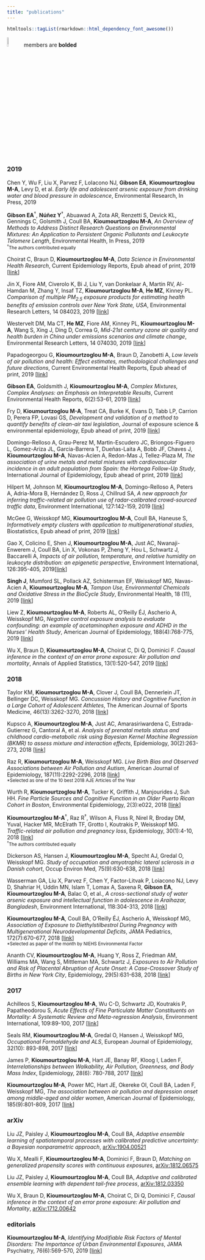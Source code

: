 ```yaml
---
title: "publications"
---
```


```r
htmltools::tagList(rmarkdown::html_dependency_font_awesome())
```

<img src="makLab_logo.jpg" width="8%"> members are <b>bolded</b> 

<!-- <div class="expand collapsed" data-toggle="collapse" data-target="#uniqueID" aria-expanded="false" aria-controls="uniqueID"> -->
<!-- This section will trigger the appearance of the other section -->
<!-- </div> -->

<!-- <div class="collapsed" id="uniqueID"> -->
<!-- This section will appear and disappear.  -->
<!-- </div> -->

<div class="expand collapsed" data-toggle="collapse" data-target="#2019" aria-expanded="false" aria-controls="2018">
### 2019 <i class="fa fa-angle-double-down"></i>
</div>

<div class="collapse" id="2019">

<!-- <div class="expand collapsed" data-toggle="collapse" data-target="#2019pp" aria-expanded="false" aria-controls="2019pp"> -->
<!-- #### peer-reviewed -->
<!-- </div> -->

<!-- <div class="collapse" id="2019pp"> -->

Chen Y, Wu F, Liu X, Parvez F, LoIacono NJ, <b>Gibson EA</b>, <b>Kioumourtzoglou M-A</b>, Levy D, et al. _Early life and adolescent arsenic exposure from drinking water and blood pressure in adolescence_, Environmental Research, In Press, 2019

<b>Gibson EA</b><sup><span>&#8224;</span></sup>, <b>N<span>&#250;&#241;</span>ez Y</b><sup><span>&#8224;</span></sup>, Abuawad A, Zota AR, Renzetti S, Devick KL, Gennings C, Golsmith J, Coull BA, <b>Kioumourtzoglou M-A</b>, _An Overview of Methods to Address Distinct Research Questions on Environmental Mixtures: An Application to Persistent Organic Pollutants and Leukocyte Telomere Length_, Environmental Health, In Press, 2019 <br>
<small><sup><span>&#8224;</span></sup>The authors contributed equally</small>


Choirat C, Braun D, <b>Kioumourtzoglou M-A</b>, _Data Science in Environmental Health Research_, Current Epidemiology Reports, Epub ahead of print, 2019 [[link](https://link.springer.com/article/10.1007/s40471-019-00205-5){target=__blank_}]


Jin X, Fiore AM, Civerolo K, Bi J, Liu Y, van Donkelaar A, Martin RV, Al-Hamdan M, Zhang Y, Insaf TZ, <b>Kioumourtzoglou M-A</b>, <b>He MZ</b>, Kinney PL. _Comparison of multiple PM<sub>2.5</sub> exposure products for estimating health benefits of emission controls over New York State, USA_, Environmental Research Letters, 14 084023, 2019 [[link](https://iopscience.iop.org/article/10.1088/1748-9326/ab2dcb){target=__blank_}]


Westervelt DM, Ma CT, <b>He MZ</b>, Fiore AM, Kinney PL, <b>Kioumourtzoglou M-A</b>, Wang S, Xing J, Ding D, Correa G, _Mid-21st century ozone air quality and health burden in China under emissions scenarios and climate change_, Environmental Research Letters, 14 074030, 2019 [[link](https://iopscience.iop.org/article/10.1088/1748-9326/ab260b){target=__blank_}]


Papadogeorgou G, <b>Kioumourtzoglou M-A</b>, Braun D, Zanobetti A, _Low levels of air pollution and health: Effect estimates, methodological challenges and future directions_, Current Environmental Health Reports, Epub ahead of print, 2019 [[link](https://www.ncbi.nlm.nih.gov/pubmed/31090042){target=__blank_}]


<b>Gibson EA</b>, Goldsmith J, <b>Kioumourtzoglou M-A</b>, _Complex Mixtures, Complex Analyses: an Emphasis on Interpretable Results_, Current Environmental Health Reports, 6(2):53-61, 2019 [[link](https://www.ncbi.nlm.nih.gov/pubmed/31069725){target=__blank_}]


Fry D, <b>Kioumourtzoglou M-A</b>, Treat CA, Burke K, Evans D, Tabb LP, Carrion D, Perera FP, Lovasi GS, _Development and validation of a method to quantify benefits of clean-air taxi legislation_, Journal of exposure science & environmental epidemiology, Epub ahead of print, 2019 [[link](https://www.nature.com/articles/s41370-019-0141-6){target=__blank_}]


Domingo-Relloso A, Grau-Perez M, Martin-Escudero JC, Briongos-Figuero L, Gomez-Ariza JL, Garcia-Barrera T, Dueñas-Laita A, Bobb JF, Chaves J, <b>Kioumourtzoglou M-A</b>, Navas-Acien A, Redon-Mas J, Tellez-Plaza M, _The association of urine metals and metal mixtures with cardiovascular incidence in an adult population from Spain: the Hortega Follow-Up Study_, International Journal of Epidemiology, Epub ahead of print, 2019 [[link](https://academic.oup.com/ije/advance-article/doi/10.1093/ije/dyz061/5435736){target=__blank_}]


Hilpert M, Johnson M, <b>Kioumourtzoglou M-A</b>, Domingo-Relloso A, Peters A, Adria-Mora B, Hernández D, Ross J, Chillrud SA, _A new approach for inferring traffic-related air pollution use of radar-calibrated crowd-sourced traffic data_, Environment International, 127:142-159, 2019 [[link](https://www.sciencedirect.com/science/article/pii/S0160412018315137){target=__blank_}]


McGee G, Weisskopf MG, <b>Kioumourtzoglou M-A</b>, Coull BA, Haneuse S, _Informatively empty clusters with application to multigenerational studies_, Biostatistics, Epub ahead of print, 2019 [[link](https://academic.oup.com/biostatistics/advance-article/doi/10.1093/biostatistics/kxz005/5432286){target=__blank_}]


Gao X, Colicino E, Shen J, <b>Kioumourtzoglou M-A</b>, Just AC, Nwanaji-Enwerem J, Coull BA, Lin X, Vokonas P, Zheng Y, Hou L, Schwartz J, Baccarelli A, _Impacts of air pollution, temperature, and relative humidity on leukocyte distribution: an epigenetic perspective_, Environment International, 126:395-405, 2019[[link](https://www.sciencedirect.com/science/article/pii/S0160412018330642?via%3Dihub){target=__blank_}]


<b>Singh J</b>, Mumford SL, Pollack AZ, Schisterman EF, Weisskopf MG, Navas-Acien A, <b>Kioumourtzoglou M-A</b>, _Tampon Use, Environmental Chemicals and Oxidative Stress in the BioCycle Study_, Environmental Health, 18 (11), 2019 [[link](https://ehjournal.biomedcentral.com/articles/10.1186/s12940-019-0452-z){target=__blank_}]


Liew Z, <b>Kioumourtzoglou M-A</b>, Roberts AL, O'Reilly <span>&#201;</span>J, Ascherio A, Weisskopf MG, _Negative control exposure analysis to evaluate confounding: an example of acetaminophen exposure and ADHD in the Nurses' Health Study_, American Journal of Epidemiology, 188(4):768-775, 2019 [[link](https://www.ncbi.nlm.nih.gov/pubmed/30923825){target=__blank_}]


Wu X, Braun D, <b>Kioumourtzoglou M-A</b>, Choirat C, Di Q, Dominici F. _Causal inference in the context of an error prone exposure: Air pollution and mortality_, Annals of Applied Statistics, 13(1):520-547, 2019 [[link](https://projecteuclid.org/euclid.aoas/1554861659){target=__blank_}]

<!-- </div> -->

<!-- <div class="expand collapsed" data-toggle="collapse" data-target="#2019aa" aria-expanded="false" aria-controls="2019aa"> -->
<!-- #### arxiv -->
<!-- </div> -->

<!-- <div class="collapse" id="2019aa"> -->

<!-- empty for now -->

<!-- </div> -->

</div>

<div class="expand collapsed" data-toggle="collapse" data-target="#2018" aria-expanded="false" aria-controls="2018">
### 2018 <i class="fa fa-angle-double-down"></i>
</div>

<div class="collapse" id="2018">


Taylor KM, <b>Kioumourtzoglou M-A</b>, Clover J, Coull BA, Dennerlein JT, Bellinger DC, Weisskopf MG. _Concussion History and Cognitive Function in a Large Cohort of Adolescent Athletes_, The American Journal of Sports Medicine, 46(13):3262-3270, 2018 [[link](https://www.ncbi.nlm.nih.gov/pubmed/30230912){target=__blank_}]


Kupsco A, <b>Kioumourtzoglou M-A</b>, Just AC, Amarasiriwardena C, Estrada-Gutierrez G, Cantoral A, et al. _Analysis of prenatal metals status and childhood cardio-metabolic risk using Bayesian Kernel Machine Regression (BKMR) to assess mixture and interaction effects_, Epidemiology, 30(2):263-273, 2018 [[link](https://journals.lww.com/epidem/fulltext/2019/03000/Prenatal_Metal_Concentrations_and_Childhood.16.aspx){target=__blank_}]


Raz R, <b>Kioumourtzoglou M-A</b>, Weisskopf MG. _Live Birth Bias and Observed Associations between Air Pollution and Autism_, American Journal of Epidemiology, 187(11):2292-2296, 2018 [[link](https://www.ncbi.nlm.nih.gov/pubmed/30099488){target=__blank_}] <br>
<small>*Selected as one of the 10 best 2018 AJE Articles of the Year</small>


Wurth R, <b>Kioumourtzoglou M-A</b>, Tucker K, Griffith J, Manjourides J, Suh HH. _Fine Particle Sources and Cognitive Function in an Older Puerto Rican Cohort in Boston_, Environmental Epidemiology, 2(3):e022, 2018 [[link](https://www.ncbi.nlm.nih.gov/pubmed/30506018){target=__blank_}]


<b>Kioumourtzoglou M-A</b><sup><span>&#8224;</span></sup>, Raz R<sup><span>&#8224;</span></sup>, Wilson A, Fluss R, Nirel R, Broday DM, Yuval, Hacker MR, McElrath TF, Grotto I, Koutrakis P, Weisskopf MG. _Traffic-related air pollution and pregnancy loss_, Epidemiology, 30(1):4-10, 2018 [[link](https://www.ncbi.nlm.nih.gov/pubmed/30199416){target=__blank_}]  <br>
<small><sup><span>&#8224;</span></sup>The authors contributed equally</small>


Dickerson AS, Hansen J, <b>Kioumourtzoglou M-A</b>, Specht AJ, Gredal O, Weisskopf MG. _Study of occupation and amyotrophic lateral sclerosis in a Danish cohort_, Occup Environ Med, 75(9):630-638, 2018 [[link](https://www.ncbi.nlm.nih.gov/pubmed/29941657){target=__blank_}]


Wasserman GA, Liu X, Parvez F, Chen Y, Factor-Litvak P, Loiacono NJ, Levy D, Shahriar H, Uddin MN, Islam T, Lomax A, Saxena R, <b>Gibson EA</b>, <b>Kioumourtzoglou M-A</b>, Balac O, et al., _A cross-sectional study of water arsenic exposure and intellectual function in adolescence in Araihazar, Bangladesh_, Environment International, 118:304-313, 2018 [[link](https://www.ncbi.nlm.nih.gov/pubmed/29933234){target=__blank_}]


<b>Kioumourtzoglou M-A</b>, Coull BA, O'Reilly <span>&#201;</span>J, Ascherio A, Weisskopf MG, _Association of Exposure to Diethylstilbestrol During Pregnancy with Multigenerational Neurodevelopmental Deficits_, JAMA Pediatrics, 172(7):670-677, 2018 [[link](https://jamanetwork.com/journals/jamapediatrics/fullarticle/2680954){target=__blank_}] <br>
<small>*Selected as paper of the month by NIEHS Environmental Factor</small>


Ananth CV, <b>Kioumourtzoglou M-A</b>, Huang Y, Ross Z, Friedman AM, Williams MA, Wang S, Mittleman MA, Schwartz J, _Exposures to Air Pollution and Risk of Placental Abruption of Acute Onset: A Case-Crossover Study of Births in New York City_, Epidemiology, 29(5):631-638, 2018 [[link](https://www.ncbi.nlm.nih.gov/pubmed/29863531){target=__blank_}]

</div>

<div class="expand collapsed" data-toggle="collapse" data-target="#2017" aria-expanded="false" aria-controls="2017">
### 2017 <i class="fa fa-angle-double-down"></i>
</div>

<div class="collapse" id="2017">


Achilleos S, <b>Kioumourtzoglou M-A</b>, Wu C-D, Schwartz JD, Koutrakis P, Papatheodorou S, _Acute Effects of Fine Particulate Matter Constituents on Mortality: A Systematic Review and Meta-regression Analysis_, Environment International, 109:89-100, 2017 [[link](https://www.sciencedirect.com/science/article/pii/S0160412016310418){target=__blank_}]


Seals RM, <b>Kioumourtzoglou M-A</b>, Gredal O, Hansen J, Weisskopf MG, _Occupational Formaldehyde and ALS_, European Journal of Epidemiology, 32(10): 893-898, 2017 [[link](https://www.ncbi.nlm.nih.gov/pubmed/28585120){target=__blank_}]


James P, <b>Kioumourtzoglou M-A</b>, Hart JE, Banay RF, Kloog I, Laden F, _Interrelationships between Walkability, Air Pollution, Greenness, and Body Mass Index_, Epidemiology, 28(6): 780-788, 2017 [[link](https://www.ncbi.nlm.nih.gov/pubmed/28767514){target=__blank_}]


<b>Kioumourtzoglou M-A</b>, Power MC, Hart JE, Okereke OI, Coull BA, Laden F, Weisskopf MG, _The association between air pollution and depression onset among middle-aged and older women_, American Journal of Epidemiology, 185(9):801-809, 2017 [[link](https://www.ncbi.nlm.nih.gov/pubmed/28369173){target=__blank_}]

</div>

<div class="expand collapsed" data-toggle="collapse" data-target="#1arxiv" aria-expanded="false" aria-controls="1arxiv">
### arXiv <i class="fa fa-angle-double-down"></i>
</div>

<div class="collapse" id="1arxiv">

Liu JZ, Paisley J, <b>Kioumourtzoglou M-A</b>, Coull BA, _Adaptive ensemble learning of spatiotemporal processes with calibrated predictive uncertainty: a Bayesian nonparametric approach_, [arXiv:1904.00521](https://arxiv.org/abs/1904.00521){target=__blank_}

Wu X, Mealli F, <b>Kioumourtzoglou M-A</b>, Dominici F, Braun D, _Matching on generalized propensity scores with continuous exposures_, [arXiv:1812.06575](https://arxiv.org/abs/1812.06575){target=__blank_}

Liu JZ, Paisley J, <b>Kioumourtzoglou M-A</b>, Coull BA, _Adaptive and calibrated ensemble learning with dependent tail-free process_, [arXiv:1812.03350](https://arxiv.org/abs/1812.03350){target=__blank_}

Wu X, Braun D, <b>Kioumourtzoglou M-A</b>, Choirat C, Di Q, Dominici F, _Causal inference in the context of an error prone exposure: Air pollution and Mortality_, [arXiv:1712.00642](https://arxiv.org/abs/1712.00642){target=__blank_}


</div>


<div class="expand collapsed" data-toggle="collapse" data-target="#1edit" aria-expanded="false" aria-controls="1edit">
### editorials <i class="fa fa-angle-double-down"></i>
</div>

<div class="collapse" id="1edit">

<b>Kioumourtzoglou M-A</b>, _Identifying Modifiable Risk Factors of Mental Disorders: The Importance of Urban Environmental Exposures_, JAMA Psychiatry, 76(6):569-570, 2019 [[link](https://jamanetwork.com/journals/jamapsychiatry/fullarticle/2729438){target=__blank_}]

</div>